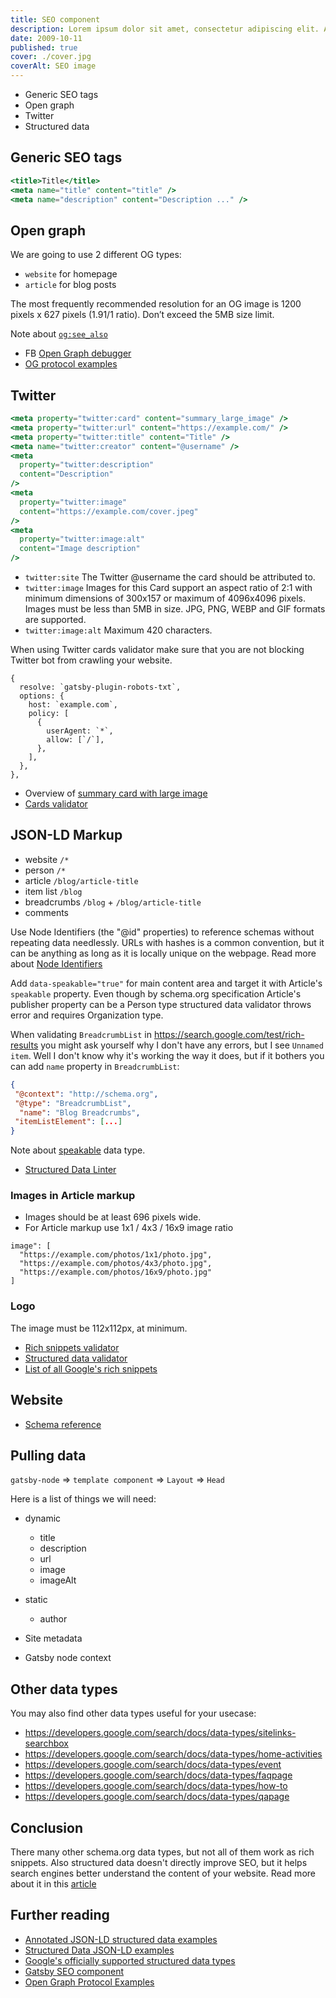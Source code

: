 ```yaml
---
title: SEO component
description: Lorem ipsum dolor sit amet, consectetur adipiscing elit. Aliquam eu iaculis elit.
date: 2009-10-11
published: true
cover: ./cover.jpg
coverAlt: SEO image
---
```


- Generic SEO tags
- Open graph
- Twitter
- Structured data

## Generic SEO tags

```jsx
<title>Title</title>
<meta name="title" content="title" />
<meta name="description" content="Description ..." />
```

## Open graph

We are going to use 2 different OG types:

- `website` for homepage
- `article` for blog posts

The most frequently recommended resolution for an OG image is 1200 pixels x 627 pixels (1.91/1 ratio).
Don’t exceed the 5MB size limit.

Note about [`og:see_also`](https://stackoverflow.com/questions/27913739/how-are-open-graph-ogsee-also-tags-intended-to-behave-in-facebook)

- FB [Open Graph debugger](https://developers.facebook.com/tools/debug)
- [OG protocol examples](https://github.com/niallkennedy/open-graph-protocol-examples/blob/master/article.html)

## Twitter

```jsx
<meta property="twitter:card" content="summary_large_image" />
<meta property="twitter:url" content="https://example.com/" />
<meta property="twitter:title" content="Title" />
<meta name="twitter:creator" content="@username" />
<meta
  property="twitter:description"
  content="Description"
/>
<meta
  property="twitter:image"
  content="https://example.com/cover.jpeg"
/>
<meta
  property="twitter:image:alt"
  content="Image description"
/>
```

- `twitter:site` The Twitter @username the card should be attributed to.
- `twitter:image` Images for this Card support an aspect ratio of 2:1 with minimum dimensions of 300x157 or maximum of 4096x4096 pixels. Images must be less than 5MB in size. JPG, PNG, WEBP and GIF formats are supported.
- `twitter:image:alt` Maximum 420 characters.

When using Twitter cards validator make sure that you are not blocking Twitter bot from crawling your website.

```
{
  resolve: `gatsby-plugin-robots-txt`,
  options: {
    host: `example.com`,
    policy: [
      {
        userAgent: `*`,
        allow: [`/`],
      },
    ],
  },
},
```

- Overview of [summary card with large image](https://developer.twitter.com/en/docs/twitter-for-websites/cards/overview/summary-card-with-large-image)
- [Cards validator](https://cards-dev.twitter.com/validator)

## JSON-LD Markup

- website `/*`
- person `/*`
- article `/blog/article-title`
- item list `/blog`
- breadcrumbs `/blog` + `/blog/article-title`
- comments

Use Node Identifiers (the "@id" properties) to reference schemas without repeating data needlessly.
URLs with hashes is a common convention, but it can be anything as long as it is locally unique on
the webpage. Read more about [Node Identifiers](https://webmasters.stackexchange.com/questions/98569/what-is-the-use-of-id-in-json-ld-syntax)

Add `data-speakable="true"` for main content area and target it with Article's `speakable` property.
Even though by schema.org specification Article's publisher property can be a Person type structured
data validator throws error and requires Organization type.

When validating `BreadcrumbList` in https://search.google.com/test/rich-results you might ask yourself
why I don't have any errors, but I see `Unnamed item`. Well I don't know why it's working the way it does,
but if it bothers you can add `name` property in `BreadcrumbList`:

```json
{
 "@context": "http://schema.org",
 "@type": "BreadcrumbList",
  "name": "Blog Breadcrumbs",
 "itemListElement": [...]
}
```

Note about [speakable](https://developers.google.com/search/docs/data-types/speakable) data type.

- [Structured Data Linter](http://linter.structured-data.org/)

### Images in Article markup

- Images should be at least 696 pixels wide.
- For Article markup use 1x1 / 4x3 / 16x9 image ratio

```
image": [
  "https://example.com/photos/1x1/photo.jpg",
  "https://example.com/photos/4x3/photo.jpg",
  "https://example.com/photos/16x9/photo.jpg"
]
```

### Logo

The image must be 112x112px, at minimum.

- [Rich snippets validator](https://search.google.com/test/rich-results)
- [Structured data validator](https://search.google.com/structured-data/testing-tool)
- [List of all Google's rich snippets](https://developers.google.com/search/docs/guides/search-gallery)

## Website

- [Schema reference](https://schema.org/WebSite)

## Pulling data

`gatsby-node` => `template component` => `Layout` => `Head`

Here is a list of things we will need:

- dynamic
  - title
  - description
  - url
  - image
  - imageAlt
- static

  - author

- Site metadata
- Gatsby node context

## Other data types

You may also find other data types useful for your usecase:

- https://developers.google.com/search/docs/data-types/sitelinks-searchbox
- https://developers.google.com/search/docs/data-types/home-activities
- https://developers.google.com/search/docs/data-types/event
- https://developers.google.com/search/docs/data-types/faqpage
- https://developers.google.com/search/docs/data-types/how-to
- https://developers.google.com/search/docs/data-types/qapage

## Conclusion

There many other schema.org data types, but not all of them work as rich snippets.
Also structured data doesn't directly improve SEO, but it helps search engines better
understand the content of your website. Read more about it in this
[article](https://www.searchenginejournal.com/google-structured-data-ranking/335781/#:~:text=Mueller%20affirmed%20that%20structured%20data,against%20high%20expectations%20about%20it.&text=It%20almost%20seems%20like%20if,that%20that%20should%20be%20enough.)

## Further reading

- [Annotated JSON-LD structured data examples](https://nystudio107.com/blog/annotated-json-ld-structured-data-examples)
- [Structured Data JSON-LD examples](https://github.com/JayHoltslander/Structured-Data-JSON-LD)
- [Google's officially supported structured data types](https://developers.google.com/search/docs/data-types/article)
- [Gatsby SEO component](https://www.gatsbyjs.com/docs/add-seo-component/)
- [Open Graph Protocol Examples](https://github.com/niallkennedy/open-graph-protocol-examples)
